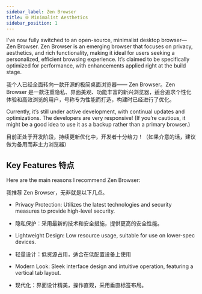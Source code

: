 ```yaml
---
sidebar_label: Zen Browser
title: 🌐 Minimalist Aesthetics
sidebar_position: 1
---
```


I've now fully switched to an open-source, minimalist desktop browser—Zen Browser. Zen Browser is an emerging browser that focuses on privacy, aesthetics, and rich functionality, making it ideal for users seeking a personalized, efficient browsing experience. It’s claimed to be specifically optimized for performance, with enhancements applied right at the build stage.

我个人已经全面转向一款开源的极简桌面浏览器—— Zen Browser。Zen Browser 是一款注重隐私、界面美观、功能丰富的新兴浏览器，适合追求个性化体验和高效浏览的用户，号称专为性能而打造，构建时已经进行了优化。

Currently, it’s still under active development, with continual updates and optimizations. The developers are very responsive! (If you’re cautious, it might be a good idea to use it as a backup rather than a primary browser.)

目前正处于开发阶段，持续更新优化中，开发者十分给力！（如果介意的话，建议做为备用而非主力浏览器）

## Key Features 特点

Here are the main reasons I recommend Zen Browser:

我推荐 Zen Browser，无非就是以下几点。

- Privacy Protection: Utilizes the latest technologies and security measures to provide high-level security.

- 隐私保护：采用最新的技术和安全措施，提供更高的安全性能。

- Lightweight Design: Low resource usage, suitable for use on lower-spec devices.

- 轻量设计：低资源占用，适合在低配置设备上使用

- Modern Look: Sleek interface design and intuitive operation, featuring a vertical tab layout.

- 现代化：界面设计精美，操作直观，采用垂直标签布局。
